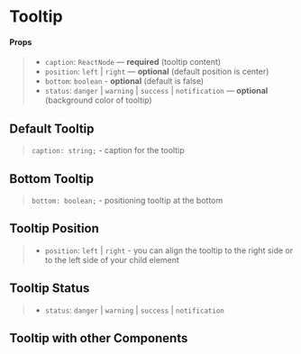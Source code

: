 
<Meta of={TooltipStories} />

# Tooltip

#### Props

> - `caption`: `ReactNode` — **required** (tooltip content)
> - `position`: `left` | `right` — **optional** (default position is center)
> - `bottom`: `boolean` - **optional** (default is false)
> - `status`: `danger` | `warning` | `success` | `notification` — **optional** (background color of tooltip)

## Default Tooltip

> `caption: string;` - caption for the tooltip

<Canvas>
  <Story of={TooltipStories.Default} />
</Canvas>

## Bottom Tooltip

> `bottom: boolean;` - positioning tooltip at the bottom

<Canvas>
  <Story of={TooltipStories.Bottom} />
</Canvas>

## Tooltip Position

> - `position`: `left` | `right` - you can align the tooltip to the right side or to the left side of your child element

<Canvas>
  <Story of={TooltipStories.Position} />
</Canvas>

## Tooltip Status

> - `status`: `danger` | `warning` | `success` | `notification`

<Canvas>
  <Story of={TooltipStories.Status} />
</Canvas>

## Tooltip with other Components

<Canvas>
  <Story of={TooltipStories.Components} />
</Canvas>
